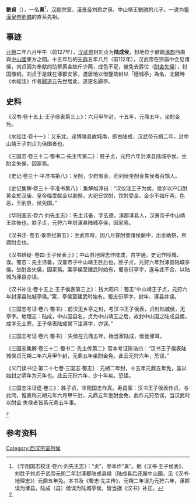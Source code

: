 '''劉貞'''（{{bd|？||？||}}），一名'''真'''<ref name=autogenerated1>《华阳国志校注·卷六·刘先主志》：“贞”，廖本作“真”。据《汉书·王子侯表》，刘胜子刘贞于武帝元朔二年封涿郡陆成县侯（陆成县后还属中山国，见《汉书·地理志》）元鼎五年免。本书及《蜀志·先主传》，元朔二年误为元狩六年，涿郡误为涿县，陆成（县）侯误为陆城亭侯，皆当据《汉书》补正。</ref>，[[汉朝|汉朝]]宗室，[[漢景帝|漢景帝]]刘启之孫，中山靖王[[劉勝_(中山王)|劉勝]]的儿子。一说为[[蜀漢|蜀漢]][[皇帝|皇帝]][[劉備|劉備]]的直系先祖。

==事迹==
[[元朔|元朔]]二年六月甲午（前127年），[[汉武帝|汉武帝]]封刘贞为'''陆成侯'''，封地位于僻臨[[涿郡|涿郡]]西南與[[中山國|中山國]]東方之間。十五年后的[[元鼎|元鼎]]五年八月（前112年），汉武帝在宗庙中会见诸侯，刘贞因为奉献的助祭黄金缺斤少两，成色不足，被免去爵位（[[酎金失侯|酎金失侯]]），封国撤销，刘贞于是就在涿郡安家，遷居地以借鑒故封以「陸城亭」為名，北魏時《水經注》作者[[酈道元|酈道元]]先世居此，遂更名酈亭。

==史料==
《汉书·卷十五上·王子侯表第三上》：六月甲午封，十五年，元鼎五年，坐酎金免。

《水经注·卷十一》：又东北，迳博陵县故城南，即古陆成，汉武帝元朔二年，封中山靖王子刘贞为侯国者也。

《三国志·卷三十二·蜀书二·先主传第二》：胜子贞，元狩六年封涿县陆城亭侯。坐酎金失侯，因家焉。

《史记·卷三十·平准书第八》：至酎，少府省金，而列侯坐酎金失侯者百馀人。

《史记集解·卷三十·平准书第八》：集解如淳曰：“汉仪注王子为侯，侯岁以户口酎黄金於汉庙，皇帝临受献金以助祭。大祀日饮酎，饮酎受金。金少不如斤两，色恶，王削县，侯免国。”

《华阳国志·卷六·刘先主志》：先主讳备，字玄德，涿郡涿县人，汉景帝子中山靖王胜後也。胜子贞，元狩六年封涿县陆城亭侯，因家焉。

《汉书注· 卷五·景帝纪第五》：至武帝時，因八月甞酎會諸侯廟中，出金助祭，所謂酎金也。

《汉书辨疑· 卷四·王子侯表上》；中山县地理志作陆成，古字通。史记作陘城，误。蜀志：先主讳备，汉景帝子中山靖王胜后也。胜子贞，元狩六年封涿县陆城亭侯。坐酎金失侯，因家焉。案亭侯至建武时始有，蜀志衍亭字，遂与此不合，以陆城为涿县亦误。

《汉书补注·卷十五上·王子侯表第三上》：钱大昭曰：蜀志“中山靖王子贞，元狩六年封涿县陆城亭侯。”案，亭侯至建武时始有。蜀志衍亭字，封年、涿县并误。

《三国志考证·卷六·蜀书》：前汉无乡亭之封，考汉书王子侯表，贞封陆城侯，无亭字。地理志：陆成，中山国县名，贞为中山靖王之后，故封中山国之陆成县侯，成字无土旁。王子侯表陆成侯下注涿字，亦误。”

《三国志考证·卷六·蜀书》：失侯在元鼎五年，始当家陆成，侯徙涿耳。

《三国志集解·卷三十二·蜀书二·先主传第二》官本考证陈浩曰：“汉书王子侯表陆城侯贞元朔二年六月甲午封，元鼎五年坐酎金免。此云元狩六年，恐误。”

《义门读书记·第二十七卷·三国志·蜀志》：元朔二年封，十五年元鼎五年免，盖以始封之明年为元年也。此云元狩六年，少十年矣。恐误。

《三国志注证遗·卷三》：胜子贞，华阳国志作真。寿昌案：汉书王子侯表作贞，与此同，惟表称元朔元年六月甲午封，元鼎五年坐酎金免，此作元狩恐误，当汉武时以酎金
失侯者皆系元鼎五年事。

<ref name=autogenerated1 />

== 参考资料 ==
{{reflist}}

[[Category:西汉宗室列侯|Category:西汉宗室列侯]]